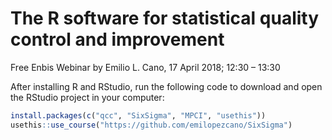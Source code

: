 The R software for statistical quality control and improvement
==============================================================

Free Enbis Webinar by Emilio L. Cano, 17 April 2018; 12:30 – 13:30

After installing R and RStudio, run the following code to download and open
the RStudio project in your computer:

```r
install.packages(c("qcc", "SixSigma", "MPCI", "usethis"))
usethis::use_course("https://github.com/emilopezcano/SixSigma")
```


